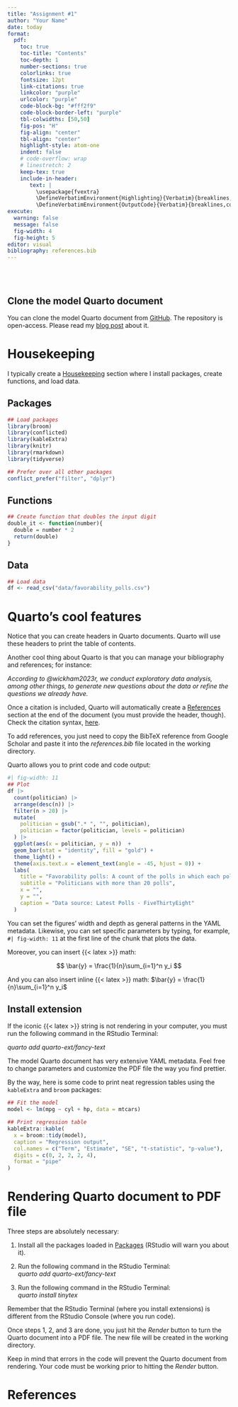 ```yaml
---
title: "Assignment #1"
author: "Your Name"
date: today
format: 
  pdf:
    toc: true
    toc-title: "Contents"
    toc-depth: 1
    number-sections: true
    colorlinks: true
    fontsize: 12pt
    link-citations: true
    linkcolor: "purple"
    urlcolor: "purple"
    code-block-bg: "#fff2f9"
    code-block-border-left: "purple"
    tbl-colwidths: [50,50]
    fig-pos: "H"
    fig-align: "center"
    tbl-align: "center"
    highlight-style: atom-one
    indent: false
    # code-overflow: wrap
    # linestretch: 2
    keep-tex: true
    include-in-header: 
       text: |
         \usepackage{fvextra}
         \DefineVerbatimEnvironment{Highlighting}{Verbatim}{breaklines,commandchars=\\\{\}}
         \DefineVerbatimEnvironment{OutputCode}{Verbatim}{breaklines,commandchars=\\\{\}}
execute:
  warning: false
  message: false
  fig-width: 4
  fig-height: 5
editor: visual
bibliography: references.bib
---
```


\
\

::: callout-tip
## Clone the model Quarto document

You can clone the model Quarto document from [GitHub](https://github.com/ealvaradomena/class_repo). The repository is open-access. Please read my [blog post](https://unofficialprimer.netlify.app/posts/professional_documents_with_quarto/) about it.
:::

\newpage

# Housekeeping

I typically create a [Housekeeping] section where I install packages, create functions, and load data.

## Packages

```r
## Load packages
library(broom)
library(conflicted)
library(kableExtra)
library(knitr)
library(rmarkdown)
library(tidyverse)

## Prefer over all other packages
conflict_prefer("filter", "dplyr")
```

## Functions

```r
## Create function that doubles the input digit
double_it <- function(number){
  double = number * 2
  return(double)
}
```

## Data

```r
## Load data
df <- read_csv("data/favorability_polls.csv")
```

# Quarto's cool features

Notice that you can create headers in Quarto documents. Quarto will use these headers to print the table of contents.

Another cool thing about Quarto is that you can manage your bibliography and references; for instance:

*According to @wickham2023r, we conduct exploratory data analysis, among other things, to generate new questions about the data or refine the questions we already have.*

Once a citation is included, Quarto will automatically create a [References] section at the end of the document (you must provide the header, though). Check the citation syntax, [here](https://quarto.org/docs/authoring/citations.html).

To add references, you just need to copy the BibTeX reference from Google Scholar and paste it into the *references.bib* file located in the working directory.

Quarto allows you to print code and code output:

```r
#| fig-width: 11
## Plot
df |>
  count(politician) |>
  arrange(desc(n)) |>
  filter(n > 20) |>
  mutate(
    politician = gsub(".* ", "", politician),
    politician = factor(politician, levels = politician)
  ) |>
  ggplot(aes(x = politician, y = n))  +
  geom_bar(stat = "identity", fill = "gold") +
  theme_light() + 
  theme(axis.text.x = element_text(angle = -45, hjust = 0)) +
  labs(
    title = "Favorability polls: A count of the polls in which each politician has been included",
    subtitle = "Politicians with more than 20 polls",
    x = "",
    y = "",
    caption = "Data source: Latest Polls - FiveThirtyEight"
  )
```

You can set the figures' width and depth as general patterns in the YAML metadata. Likewise, you can set specific parameters by typing, for example, `#| fig-width: 11` at the first line of the chunk that plots the data.

Moreover, you can insert {{< latex >}} math:

$$
\bar{y} = \frac{1}{n}\sum_{i=1}^n y_i
$$

And you can also insert inline {{< latex >}} math: $\bar{y} = \frac{1}{n}\sum_{i=1}^n y_i$

::: callout-important
## Install extension

If the iconic {{< latex >}} string is not rendering in your computer, you must run the following command in the RStudio Terminal:\

*quarto add quarto-ext/fancy-text*
:::

The model Quarto document has very extensive YAML metadata. Feel free to change parameters and customize the PDF file the way you find prettier.

By the way, here is some code to print neat regression tables using the `kableExtra` and `broom` packages:

```r
## Fit the model
model <- lm(mpg ~ cyl + hp, data = mtcars)

## Print regression table
kableExtra::kable(
  x = broom::tidy(model), 
  caption = "Regression output",
  col.names = c("Term", "Estimate", "SE", "t-statistic", "p-value"),
  digits = c(0, 2, 2, 2, 4),
  format = "pipe"
)
```

# Rendering Quarto document to PDF file

Three steps are absolutely necessary:

1.  Install all the packages loaded in [Packages] (RStudio will warn you about it).

2.  Run the following command in the RStudio Terminal: \
    *quarto add quarto-ext/fancy-text*

3.  Run the following command in the RStudio Terminal: \
    *quarto install tinytex*

Remember that the RStudio Terminal (where you install extensions) is different from the RStudio Console (where you run code).

Once steps 1, 2, and 3 are done, you just hit the *Render* button to turn the Quarto document into a PDF file. The new file will be created in the working directory.

Keep in mind that errors in the code will prevent the Quarto document from rendering. Your code must be working prior to hitting the *Render* button.

# References
